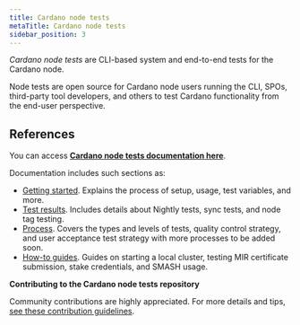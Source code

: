 ```yaml
---
title: Cardano node tests
metaTitle: Cardano node tests
sidebar_position: 3
---
```


_Cardano node tests_ are CLI-based system and end-to-end tests for the Cardano
node.

Node tests are open source for Cardano node users running the CLI, SPOs,
third-party tool developers, and others to test Cardano functionality from the
end-user perspective.

## References

You can access
[**Cardano node tests documentation here**](https://input-output-hk.github.io/cardano-node-tests/index.html).

Documentation includes such sections as:

- [Getting started](https://input-output-hk.github.io/cardano-node-tests/readme.html#).
  Explains the process of setup, usage, test variables, and more.
- [Test results](https://input-output-hk.github.io/cardano-node-tests/test_results.html).
  Includes details about Nightly tests, sync tests, and node tag testing.
- [Process](https://input-output-hk.github.io/cardano-node-tests/process.html).
  Covers the types and levels of tests, quality control strategy, and user
  acceptance test strategy with more processes to be added soon.
- [How-to guides](https://input-output-hk.github.io/cardano-node-tests/how-tos.html).
  Guides on starting a local cluster, testing MIR certificate submission, stake
  credentials, and SMASH usage.

**Contributing to the Cardano node tests repository**

Community contributions are highly appreciated. For more details and tips,
[see these contribution guidelines](https://input-output-hk.github.io/cardano-node-tests/contribute/contributing.html).

